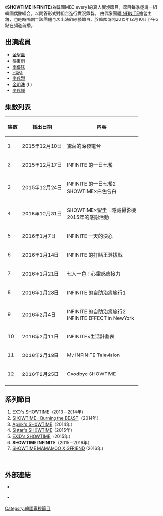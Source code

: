 {{DISPLAYTITLE:SHOWTIME INFINITE}}
{{電視節目資訊框
|名稱 = INFINITE's SHOWTIME
|原名 = {{lang|ko|인피니트의 쇼타임}}
|图片 = [[File:Showtime_Infinite_Logo.png|File:Showtime Infinite Logo.png]]
|類型 = [[綜藝節目|綜藝節目]]、[[真人實境秀|真人實境-{zh-hans:秀;zh-hant:秀;zh-hk:騷}-]]
|主演 = [[金聖圭|金聖圭]]、[[張東雨|張東雨]]、[[南優鉉|南優鉉]]、[[Hoya|Hoya]]、[[李成烈|李成烈]]、[[金明洙|金明洙]](L)、[[李成鍾|李成鍾]]
|國家 = {{KOR}}
|語言 = [[韓語|韓語]]
|字幕 = 
|集數 = 12
|每集長度 = 約60分鐘
|製作年份 = 2015－2016年
|外景 = {{KOR}}
|機位 = 多機位
|製作公司 = [[MBC_Plus_Media|MBC Plus Media]]
|電視網 = {{link-ko|MBC every1|MBC 에브리원}}
|圖像制式 = [[高清電視|HDTV]] [[1080i|1080i]]
|聲音制式 = [[立體聲|立體聲]]
|播出國家 = {{KOR}}
|開始 = {{start date|2015|12|10}}
|結束 = {{end date|2016|2|25}}
|前作 = [[EXID's_SHOWTIME|EXID's SHOWTIME]]（2015年）
|續作 = [[Showtime_Mamamoo_X_GFriend|SHOWTIME MAMAMOO X GFRIEND]]（2016年）
|相關節目 = [[EXO's_SHOWTIME|EXO's SHOWTIME]]（2013－2014年）<br />[[SHOWTIME_-_Burning_the_BEAST|SHOWTIME - Burning the BEAST]]（2014年）<br />[[Apink's_SHOWTIME|Apink's SHOWTIME]]（2014年）<br />[[Sistar's_SHOWTIME|Sistar's SHOWTIME]]（2015年）<br />[[EXID's_SHOWTIME|EXID's SHOWTIME]]（2015年）<br />[[Showtime_Mamamoo_X_GFriend|SHOWTIME MAMAMOO X GFRIEND]]（2016年）
|官方網站 = http://www.mbcplus.com/program/infinite/index.html
}}《'''SHOWTIME INFINITE'''》為韓國MBC every1的真人實境節目，節目每季邀請一組韓國偶像組合，以問答形式對組合進行實況錄製。
由偶像團體[[INFINITE|INFINITE]]擔當主角，也是時隔兩年該團體再次出演的綜藝節目。於韓國時間2015年12月10日下午6點在頻道首播。

== 出演成員 ==
* [[金聖圭|金聖圭]]
* [[張東雨|張東雨]]
* [[南優鉉|南優鉉]]
* [[Hoya|Hoya]]
* [[李成烈|李成烈]]
* [[金明洙|金明洙]] (L)
* [[李成鍾|李成鍾]]

== 集數列表 ==
{| class="wikitable"
|-
! 集數 !! 播出日期 !! 內容
|-
| 1 || 2015年12月10日 || 驚喜的深夜電台
|-
| 2 || 2015年12月17日 || INFINITE 的一日七餐
|-
| 3 || 2015年12月24日 || INFINITE 的一日七餐2 <br /> SHOWTIME×白色告白
|-
| 4 || 2015年12月31日 || SHOWTIME×聖圭：隱藏攝影機 <br /> 2015年的感謝活動
|-
| 5 || 2016年1月7日 || INFINITE 一天的決心
|-
| 6 || 2016年1月14日 || INFINITE 的打賭王選拔戰
|-
| 7 || 2016年1月21日 || 七人一色！心靈感應接力
|- 
| 8 || 2016年1月28日 || INFINITE 的自助治癒旅行1
|-
| 9 || 2016年2月4日 || INFINITE 的自助治癒旅行2 <br /> INFINITE EFFECT in NewYork
|-
| 10 || 2016年2月11日 || INFINITE×生活計劃表
|-
| 11 || 2016年2月18日 || My INFINITE Television
|-
| 12 || 2016年2月25日 || Goodbye SHOWTIME
|-
|}

== 系列節目 ==
# [[EXO's_SHOWTIME|EXO's SHOWTIME]]（2013－2014年）
# [[SHOWTIME_-_Burning_the_BEAST|SHOWTIME - Burning the BEAST]]（2014年）
# [[Apink's_SHOWTIME|Apink's SHOWTIME]]（2014年）
# [[Sistar's_SHOWTIME|Sistar's SHOWTIME]]（2015年）
# [[EXID's_SHOWTIME|EXID's SHOWTIME]]（2015年）
# '''SHOWTIME INFINITE'''（2015－2016年）
# [[Showtime_Mamamoo_X_GFriend|SHOWTIME MAMAMOO X GFRIEND]] (2016年)<br />
<br />

== 外部連結 ==
* {{official|www.mbcplus.com/program/infinite/}} {{ko}}
* {{Twitter|SHOWTIME_QnA}} {{ko}}

[[Category:韓國電視節目|Category:韓國電視節目]]

{{DEFAULTSORT:SHOWTIME INFINITE}}